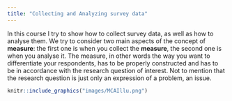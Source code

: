 ```yaml
---
title: "Collecting and Analyzing survey data"
---
```


<div class="row">
<div class="col-sm-6">

In this course I try to show how to collect survey data, as well as how to analyse them. We try to consider two main aspects of the concept of **measure**: the first one is when you collect the **measure**, the second one is when you analyse it. The measure, in other words the way you want to differentiate your respondents, has to be properly constructed and has to be in accordance with the research question of interest. Not to mention that the research question is just only an expression of a problem, an issue.

</div>
<div class="col-sm-6">

```r
knitr::include_graphics("images/MCAIllu.png")
```

</div>
</div>